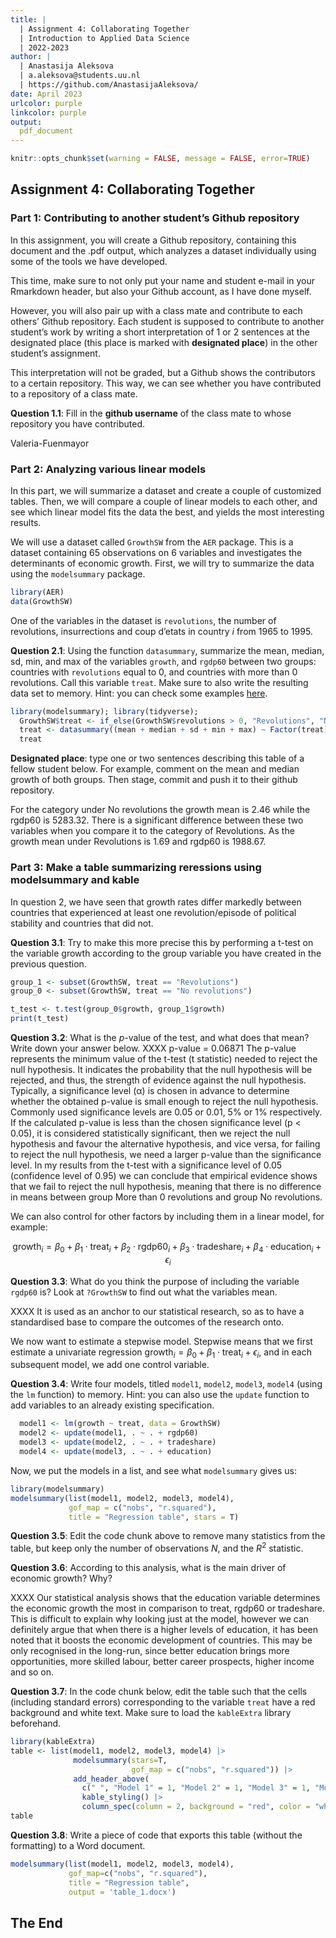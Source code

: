 ```yaml
---
title: | 
  | Assignment 4: Collaborating Together
  | Introduction to Applied Data Science
  | 2022-2023
author: |
  | Anastasija Aleksova
  | a.aleksova@students.uu.nl
  | https://github.com/AnastasijaAleksova/
date: April 2023
urlcolor: purple
linkcolor: purple
output: 
  pdf_document
---
```


```r
knitr::opts_chunk$set(warning = FALSE, message = FALSE, error=TRUE)
```

## Assignment 4: Collaborating Together 

### Part 1: Contributing to another student's Github repository

In this assignment, you will create a Github repository, containing this document and the .pdf output, which analyzes a dataset individually using some of the tools we have developed. 

This time, make sure to not only put your name and student e-mail in your Rmarkdown header, but also your Github account, as I have done myself. 

However, you will also pair up with a class mate and contribute to each others' Github repository. Each student is supposed to contribute to another student's work by writing a short interpretation of 1 or 2 sentences at the designated place (this place is marked with **designated place**) in the other student's assignment. 

This interpretation will not be graded, but a Github shows the contributors to a certain repository. This way, we can see whether you have contributed to a repository of a class mate. 

**Question 1.1**: Fill in the __github username__ of the class mate to whose repository you have contributed. 

Valeria-Fuenmayor

### Part 2: Analyzing various linear models

In this part, we will summarize a dataset and create a couple of customized tables. Then, we will compare a couple of linear models to each other, and see which linear model fits the data the best, and yields the most interesting results.

We will use a dataset called `GrowthSW` from the `AER` package. This is a dataset containing 65 observations on 6 variables and investigates the determinants of economic growth. First, we will try to summarize the data using the `modelsummary` package. 

```r
library(AER)
data(GrowthSW)
```

One of the variables in the dataset is `revolutions`, the number of revolutions, insurrections and coup d'etats in country $i$ from 1965 to 1995.

**Question 2.1**: Using the function `datasummary`, summarize the mean, median, sd, min, and max of the variables `growth`, and `rgdp60` between two groups: countries with `revolutions` equal to 0, and countries with more than 0 revolutions. Call this variable `treat`. Make sure to also write the resulting data set to memory. Hint: you can check some examples [here](https://vincentarelbundock.github.io/modelsummary/articles/datasummary.html#datasummary).

```r
library(modelsummary); library(tidyverse); 
  GrowthSW$treat <- if_else(GrowthSW$revolutions > 0, "Revolutions", "No revolutions")
  treat <- datasummary((mean + median + sd + min + max) ~ Factor(treat) * (growth + rgdp60), data=GrowthSW)
  treat
```

**Designated place**: type one or two sentences describing this table of a fellow student below. For example, comment on the mean and median growth of both groups. Then stage, commit and push it to their github repository. 

For the category under No revolutions the growth mean is 2.46 while the rgdp60 is 5283.32. There is a significant difference between these two variables when you compare it to the category of Revolutions. As the growth mean under Revolutions is 1.69 and rgdp60 is 1988.67.

### Part 3: Make a table summarizing reressions using modelsummary and kable

In question 2, we have seen that growth rates differ markedly between countries that experienced at least one revolution/episode of political stability and countries that did not. 

**Question 3.1**: Try to make this more precise this by performing a t-test on the variable growth according to the group variable you have created in the previous question. 

```r
group_1 <- subset(GrowthSW, treat == "Revolutions")
group_0 <- subset(GrowthSW, treat == "No revolutions")

t_test <- t.test(group_0$growth, group_1$growth)
print(t_test)
```

**Question 3.2**: What is the $p$-value of the test, and what does that mean? Write down your answer below.
XXXX
p-value = 0.06871
The p-value represents the minimum value of the t-test (t statistic) needed to reject the null hypothesis. It indicates the probability that the null hypothesis will be rejected, and thus, the strength of evidence against the null hypothesis. Typically, a significance level (α) is chosen in advance to determine whether the obtained p-value is small enough to reject the null hypothesis. Commonly used significance levels are 0.05 or 0.01, 5% or 1% respectively.
If the calculated p-value is less than the chosen significance level (p < 0.05), it is considered statistically significant, then we reject the null hypothesis and favour the alternative hypothesis, and vice versa, for failing to reject the null hypothesis, we need a larger p-value than the significance level.
In my results from the t-test with a significance level of 0.05 (confidence level of 0.95) we can conclude that empirical evidence shows that we fail to reject the null hypothesis, meaning that there is no difference in means between group More than 0 revolutions and group No revolutions.

We can also control for other factors by including them in a linear model, for example:

$$
\text{growth}_i = \beta_0 + \beta_1 \cdot \text{treat}_i + \beta_2 \cdot \text{rgdp60}_i + \beta_3 \cdot \text{tradeshare}_i + \beta_4 \cdot \text{education}_i + \epsilon_i
$$

**Question 3.3**: What do you think the purpose of including the variable `rgdp60` is? Look at `?GrowthSW` to find out what the variables mean. 

XXXX
It is used as an anchor to our statistical research, so as to have a standardised base to compare the outcomes of the research onto.

We now want to estimate a stepwise model. Stepwise means that we first estimate a univariate regression $\text{growth}_i = \beta_0 + \beta_1 \cdot \text{treat}_i + \epsilon_i$, and in each subsequent model, we add one control variable. 

**Question 3.4**: Write four models, titled `model1`, `model2`, `model3`, `model4` (using the `lm` function) to memory. Hint: you can also use the `update` function to add variables to an already existing specification.

```r
  model1 <- lm(growth ~ treat, data = GrowthSW)
  model2 <- update(model1, . ~ . + rgdp60)
  model3 <- update(model2, . ~ . + tradeshare)
  model4 <- update(model3, . ~ . + education)
```

Now, we put the models in a list, and see what `modelsummary` gives us:

```r
library(modelsummary)
modelsummary(list(model1, model2, model3, model4), 
             gof_map = c("nobs", "r.squared"), 
             title = "Regression table", stars = T) 
```

**Question 3.5**: Edit the code chunk above to remove many statistics from the table, but keep only the number of observations $N$, and the $R^2$ statistic. 

**Question 3.6**: According to this analysis, what is the main driver of economic growth? Why?

XXXX
Our statistical analysis shows that the education variable determines the economic growth the most in comparison to treat, rgdp60 or tradeshare. This is difficult to explain why looking just at the model, however we can definitely argue that when there is a higher levels of education, it has been noted that it boosts the economic development of countries. This may be only recognised in the long-run, since better education brings more opportunities, more skilled labour, better career prospects, higher income and so on.

**Question 3.7**: In the code chunk below, edit the table such that the cells (including standard errors) corresponding to the variable `treat` have a red background and white text. Make sure to load the `kableExtra` library beforehand.

```r
library(kableExtra)
table <- list(model1, model2, model3, model4) |>
              modelsummary(stars=T, 
                           gof_map = c("nobs", "r.squared")) |> 
              add_header_above(
                c(" ", "Model 1" = 1, "Model 2" = 1, "Model 3" = 1, "Model 4" = 1)) |>
                kable_styling() |>
                column_spec(column = 2, background = "red", color = "white")
table
```

**Question 3.8**: Write a piece of code that exports this table (without the formatting) to a Word document. 

```r
modelsummary(list(model1, model2, model3, model4), 
             gof_map=c("nobs", "r.squared"),
             title = "Regression table", 
             output = 'table_1.docx')
```

## The End
